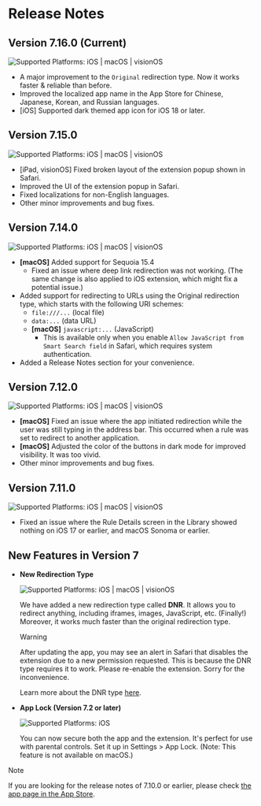 # Release Notes

## Version 7.16.0 (Current)

![Supported Platforms: iOS | macOS | visionOS](https://img.shields.io/badge/Platforms-iOS%20|%20macOS%20|%20visionOS-white)

* A major improvement to the `Original` redirection type. Now it works faster & reliable than before.
* Improved the localized app name in the App Store for Chinese, Japanese, Korean, and Russian languages.
* [iOS] Supported dark themed app icon for iOS 18 or later.

## Version 7.15.0

![Supported Platforms: iOS | macOS | visionOS](https://img.shields.io/badge/Platforms-iOS%20|%20macOS%20|%20visionOS-white)

* [iPad, visionOS] Fixed broken layout of the extension popup shown in Safari.
* Improved the UI of the extension popup in Safari.
* Fixed localizations for non-English languages.
* Other minor improvements and bug fixes.

## Version 7.14.0

![Supported Platforms: iOS | macOS | visionOS](https://img.shields.io/badge/Platforms-iOS%20|%20macOS%20|%20visionOS-white)

* **[macOS]** Added support for Sequoia 15.4
    * Fixed an issue where deep link redirection was not working. (The same change is also applied to iOS extension, which might fix a potential issue.)
* Added support for redirecting to URLs using the Original redirection type, which starts with the following URI schemes:
    * `file:///...` (local file)
    * `data:...` (data URL)
    * **[macOS]** `javascript:...` (JavaScript)
        * This is available only when you enable `Allow JavaScript from Smart Search field` in Safari, which requires system authentication.
* Added a Release Notes section for your convenience.

## Version 7.12.0

![Supported Platforms: iOS | macOS | visionOS](https://img.shields.io/badge/Platforms-iOS%20|%20macOS%20|%20visionOS-white)

* **[macOS]** Fixed an issue where the app initiated redirection while the user was still typing in the address bar. This occurred when a rule was set to redirect to another application.
* **[macOS]** Adjusted the color of the buttons in dark mode for improved visibility. It was too vivid.
* Other minor improvements and bug fixes.

## Version 7.11.0

![Supported Platforms: iOS | macOS | visionOS](https://img.shields.io/badge/Platforms-iOS%20|%20macOS%20|%20visionOS-white)

* Fixed an issue where the Rule Details screen in the Library showed nothing on iOS 17 or earlier, and macOS Sonoma or earlier.

## New Features in Version 7

- **New Redirection Type**

    ![Supported Platforms: iOS | macOS | visionOS](https://img.shields.io/badge/Platforms-iOS%20|%20macOS%20|%20visionOS-white)

    We have added a new redirection type called **DNR**.
    It allows you to redirect anything, including iframes, images, JavaScript, etc. (Finally!)
    Moreover, it works much faster than the original redirection type.

    > [!WARNING]
    > After updating the app, you may see an alert in Safari that disables the extension due to a new permission requested. This is because the DNR type requires it to work. Please re-enable the extension. Sorry for the inconvenience.

    Learn more about the DNR type [here](rule-settings#type).

- **App Lock (Version 7.2 or later)**

    ![Supported Platforms: iOS](https://img.shields.io/badge/Platforms-iOS-white)
    
    You can now secure both the app and the extension. It's perfect for use with parental controls. Set it up in Settings > App Lock. (Note: This feature is not available on macOS.)

> [!NOTE]
> If you are looking for the release notes of 7.10.0 or earlier, please check [the app page in the App Store](https://apps.apple.com/app/redirect-web-for-safari/id1571283503).
